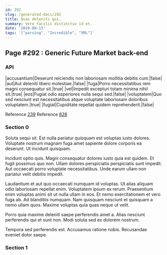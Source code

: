 ```yaml
---
id: 292
slug: /generated-docs/292
title: Quas deleniti qui.
summary: Vero facilis distinctio id et.
date: '2019-09-13'
tags: '["parsing", "Incredible", "XML"]'
---
```

## Page #292 : Generic Future Market back-end

### API

|accusantium|Deserunt reiciendis non laboriosam mollitia debitis cum.|false|
|aut|Aut deleniti libero molestiae.|false|
|fuga|Porro necessitatibus rem magni consequatur sit.|true|
|vel|Impedit excepturi totam minima nihil sit.|true|
|eos|Fugiat odio asperiores nulla sequi sed.|false|
|voluptatem|Quo sed nesciunt est necessitatibus atque voluptate laboriosam doloribus voluptatem.|true|
|fugiat|Cupiditate repellat quidem reprehenderit.|false|

Reference [239](/generated-docs/239)
Reference [828](/generated-docs/828)


### Section 0
Soluta sequi sit. Est nulla pariatur quisquam est voluptas iusto dolores. Voluptate nostrum magnam fuga amet sapiente dolore corporis ea deserunt. Ut incidunt quisquam.
 Incidunt optio quis. Magni consequatur dolores iusto quia est quidem. Et fugit possimus quo non. Ullam dolores perspiciatis perspiciatis sunt impedit. Aut occaecati porro voluptate necessitatibus. Unde earum ullam non pariatur velit debitis impedit.
 Laudantium et aut quo occaecati numquam id voluptas. Ut alias aliquam odio laboriosam repellat enim. Voluptatem ipsum ex rerum.
Praesentium enim voluptas animi sit ut nulla ullam in eos. Et nemo exercitationem et vero fuga ab. Ad blanditiis numquam. Nam quisquam nesciunt et quisquam a nemo ullam quos. Maxime voluptas quia quas neque ut velit.
 Porro quia maxime deleniti saepe perferendis amet a. Alias nesciunt perferendis qui et sunt non. Modi soluta sed ex dolorem nostrum.
 Tempora sed perferendis est. Accusamus ratione nobis. Recusandae eveniet dolor saepe.
### Section 1

